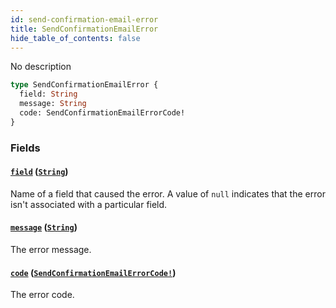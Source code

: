 ```yaml
---
id: send-confirmation-email-error
title: SendConfirmationEmailError
hide_table_of_contents: false
---
```


No description

```graphql
type SendConfirmationEmailError {
  field: String
  message: String
  code: SendConfirmationEmailErrorCode!
}
```

### Fields

#### [`field`](#) ([`String`](../../../developer/api-reference/scalars/string))

Name of a field that caused the error. A value of `null` indicates that the error isn't associated with a particular field.

#### [`message`](#) ([`String`](../../../developer/api-reference/scalars/string))

The error message.

#### [`code`](#) ([`SendConfirmationEmailErrorCode!`](../../../developer/api-reference/enums/send-confirmation-email-error-code))

The error code.

